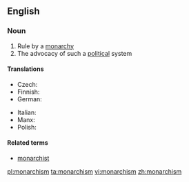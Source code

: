 ==English==
{{wikipedia}}

===Noun===
{{en-noun|-}}

# Rule by a [[monarchy]]
# The advocacy of such a [[political]] system

====Translations====
{{trans-top|advocacy of the monarchistic political system}}
* Czech: {{t-|cs|monarchismus|m}}
* Finnish: {{t-|fi|monarkismi}}
* German: {{t-|de|Monarchismus|m}}
{{trans-mid}}
* Italian: {{t+|it|monarchismo|m}}
* Manx: {{t-|gv|ard-reeaghys|m}}
* Polish: {{t-|pl|monarchizm|m}}
{{trans-bottom}}

====Related terms====
* [[monarchist]]

[[pl:monarchism]]
[[ta:monarchism]]
[[vi:monarchism]]
[[zh:monarchism]]